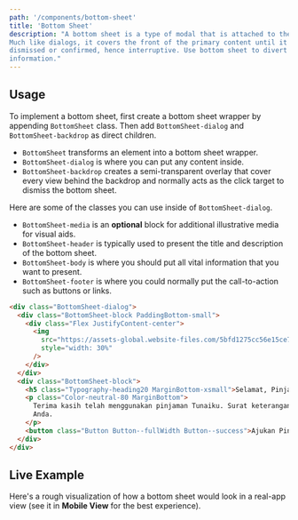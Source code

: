 ```yaml
---
path: '/components/bottom-sheet'
title: 'Bottom Sheet'
description: "A bottom sheet is a type of modal that is attached to the bottom of the viewport.
Much like dialogs, it covers the front of the primary content until it is
dismissed or confirmed, hence interruptive. Use bottom sheet to divert user's attention on an important
information."
---
```



## Usage

To implement a bottom sheet, first create a bottom sheet wrapper by appending `BottomSheet` class.
Then add `BottomSheet-dialog` and `BottomSheet-backdrop` as direct children.

- `BottomSheet` transforms an element into a bottom sheet wrapper.
- `BottomSheet-dialog` is where you can put any content inside.
- `BottomSheet-backdrop` creates a semi-transparent overlay that cover every view behind the
  backdrop and normally acts as the click target to dismiss the bottom sheet.

Here are some of the classes you can use inside of `BottomSheet-dialog`.

- `BottomSheet-media` is an **optional** block for additional illustrative media for visual aids.
- `BottomSheet-header` is typically used to present the title and description of the bottom sheet.
- `BottomSheet-body` is where you should put all vital information that you want to present.
- `BottomSheet-footer` is where you could normally put the call-to-action such as buttons or links.

```html preview=true bgColor=neutral.10 center=true
<div class="BottomSheet-dialog">
  <div class="BottomSheet-block PaddingBottom-small">
    <div class="Flex JustifyContent-center">
      <img
        src="https://assets-global.website-files.com/5bfd1275cc56e15ce750b18e/5d0521f085f49b4ae4a43c79_28.png"
        style="width: 30%"
      />
    </div>
  </div>
  <div class="BottomSheet-block">
    <h5 class="Typography-heading20 MarginBottom-xsmall">Selamat, Pinjaman Anda telah lunas!</h5>
    <p class="Color-neutral-80 MarginBottom">
      Terima kasih telah menggunakan pinjaman Tunaiku. Surat keterangan lunas akan dikirim ke alamat
      Anda.
    </p>
    <button class="Button Button--fullWidth Button--success">Ajukan Pinjaman Lagi</button>
  </div>
</div>
```

## Live Example

Here's a rough visualization of how a bottom sheet would look in a real-app view (see it in **Mobile
View** for the best experience).

<BottomSheetExample />
